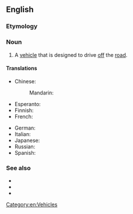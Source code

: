 {{also|offroader}}
==English==

===Etymology===
{{suffix|en|off-road|er}}

===Noun===
{{en-noun}}

# {{lb|en|idiomatic}} A [[vehicle]] that is designed to drive [[off]] the [[road]].

====Translations====
{{trans-top|vehicle designed for driving offroad}}
* Chinese:
*: Mandarin: {{t-needed|cmn}}
* Esperanto: {{t-needed|eo}}
* Finnish: {{t|fi|maastoajoneuvo}}
* French: {{t-needed|fr}}
{{trans-mid}}
* German: {{t|de|Offroader|m}}
* Italian: {{t-needed|it}}
* Japanese: {{t-needed|ja}}
* Russian: {{t+|ru|внедорожник}}
* Spanish: {{t-needed|es}}
{{trans-bottom}}

===See also===
* {{l|en|off-road}}
* {{l|en|on-roader}}
* {{l|en|softroader}}

[[Category:en:Vehicles]]